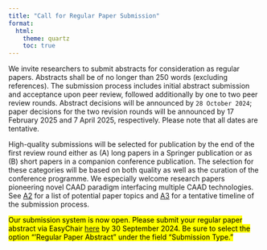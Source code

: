```yaml
---
title: "Call for Regular Paper Submission"
format:
  html:
    theme: quartz
    toc: true
---
```


We invite researchers to submit abstracts for consideration as regular papers.  Abstracts shall be of no longer than 250 words (excluding references). The submission process includes initial abstract submission and acceptance upon peer review, followed additionally by one to two peer review rounds. Abstract decisions will be announced by `28 October 2024`; paper decisions for the two revision rounds will be announced by 17 February 2025 and 7 April 2025, respectively. Please note that all dates are tentative. 
 
High-quality submissions will be selected for publication by the end of the first review round either as (A) long papers in a Springer publication or as (B) short papers in a companion conference publication. The selection for these categories will be based on both quality as well as the curation of the conference programme. We especially welcome research papers pioneering novel CAAD paradigm interfacing multiple CAAD technologies. See [A2](topics.qmd) for a list of potential paper topics and [A3](20240809_Timeline_WIP.pdf) for a tentative timeline of the submission process. 
 
<mark>Our submission system is now open.  Please submit your regular paper abstract via EasyChair [here](https://easychair.org/conferences/?conf=caadfutures2025) by 30 September 2024.  Be sure to select the option “‘Regular Paper Abstract” under the field “Submission Type.”</mark>
 
 
 